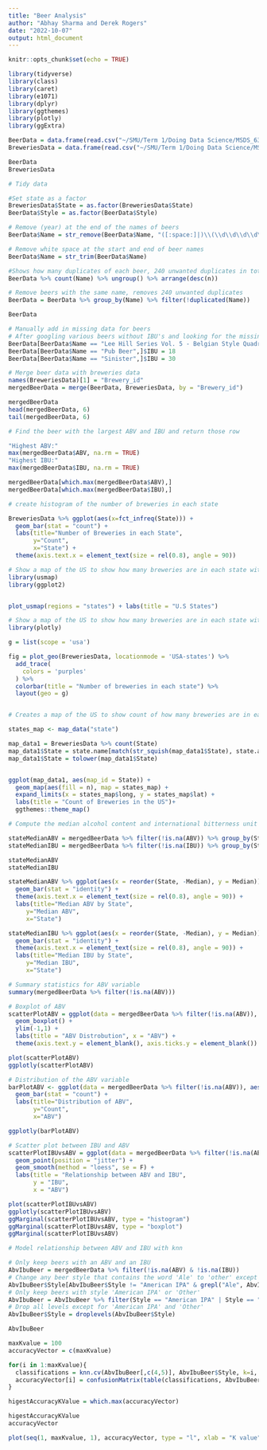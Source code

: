 ```yaml
---
title: "Beer Analysis"
author: "Abhay Sharma and Derek Rogers"
date: "2022-10-07"
output: html_document
---
```


```r
knitr::opts_chunk$set(echo = TRUE)
```

```r
library(tidyverse)
library(class)
library(caret)
library(e1071)
library(dplyr)
library(ggthemes)
library(plotly)
library(ggExtra)
```

```r
BeerData = data.frame(read.csv("~/SMU/Term 1/Doing Data Science/MSDS_6306_Doing-Data-Science-Master/Unit 8 and 9 Case Study 1/Beers.csv"))
BreweriesData = data.frame(read.csv("~/SMU/Term 1/Doing Data Science/MSDS_6306_Doing-Data-Science-Master/Unit 8 and 9 Case Study 1/Breweries.csv"))

BeerData
BreweriesData
```

```r
# Tidy data

#Set state as a factor
BreweriesData$State = as.factor(BreweriesData$State)
BeerData$Style = as.factor(BeerData$Style)

# Remove (year) at the end of the names of beers
BeerData$Name = str_remove(BeerData$Name, "([:space:]|)\\(\\d\\d\\d\\d\\)")

# Remove white space at the start and end of beer names
BeerData$Name = str_trim(BeerData$Name)

#Shows how many duplicates of each beer, 240 unwanted duplicates in total
BeerData %>% count(Name) %>% ungroup() %>% arrange(desc(n))

# Remove beers with the same name, removes 240 unwanted duplicates
BeerData = BeerData %>% group_by(Name) %>% filter(!duplicated(Name))

BeerData
```
```r
# Manually add in missing data for beers
# After googling various beers without IBU's and looking for the missing value it seems like many are hard to find 
BeerData[BeerData$Name == "Lee Hill Series Vol. 5 - Belgian Style Quadrupel Ale",]$IBU = 35
BeerData[BeerData$Name == "Pub Beer",]$IBU = 18
BeerData[BeerData$Name == "Sinister",]$IBU = 30
```

```r
# Merge beer data with breweries data
names(BreweriesData)[1] = "Brewery_id"
mergedBeerData = merge(BeerData, BreweriesData, by = "Brewery_id")

mergedBeerData
head(mergedBeerData, 6)
tail(mergedBeerData, 6)
```

```r
# Find the beer with the largest ABV and IBU and return those row

"Highest ABV:"
max(mergedBeerData$ABV, na.rm = TRUE)
"Highest IBU:"
max(mergedBeerData$IBU, na.rm = TRUE)

mergedBeerData[which.max(mergedBeerData$ABV),]
mergedBeerData[which.max(mergedBeerData$IBU),]
```

```r
# create histogram of the number of breweries in each state

BreweriesData %>% ggplot(aes(x=fct_infreq(State))) + 
  geom_bar(stat = "count") + 
  labs(title="Number of Breweries in each State", 
       y="Count", 
       x="State") +
  theme(axis.text.x = element_text(size = rel(0.8), angle = 90))

```

```r
# Show a map of the US to show how many breweries are in each state with usmap and ggplot2
library(usmap)
library(ggplot2)


plot_usmap(regions = "states") + labs(title = "U.S States")
```

```r
# Show a map of the US to show how many breweries are in each state with plotly
library(plotly)

g = list(scope = 'usa')

fig = plot_geo(BreweriesData, locationmode = 'USA-states') %>%
  add_trace(
    colors = 'purples'
  ) %>%
  colorbar(title = "Number of breweries in each state") %>%
  layout(geo = g)


# Creates a map of the US to show count of how many breweries are in each state;

states_map <- map_data("state")

map_data1 = BreweriesData %>% count(State)
map_data1$State = state.name[match(str_squish(map_data1$State), state.abb)]
map_data1$State = tolower(map_data1$State)


ggplot(map_data1, aes(map_id = State)) +
  geom_map(aes(fill = n), map = states_map) +
  expand_limits(x = states_map$long, y = states_map$lat) +
  labs(title = "Count of Breweries in the US")+ 
  ggthemes::theme_map()

```

```r
# Compute the median alcohol content and international bitterness unit for each state then plot with a bar chart

stateMedianABV = mergedBeerData %>% filter(!is.na(ABV)) %>% group_by(State) %>% summarise(Median = median(ABV)) %>% arrange(desc(Median))
stateMedianIBU = mergedBeerData %>% filter(!is.na(IBU)) %>% group_by(State) %>% summarise(Median = median(IBU)) %>% arrange(desc(Median))

stateMedianABV
stateMedianIBU

stateMedianABV %>% ggplot(aes(x = reorder(State, -Median), y = Median)) +
  geom_bar(stat = "identity") +
  theme(axis.text.x = element_text(size = rel(0.8), angle = 90)) +
  labs(title="Median ABV by State", 
     y="Median ABV", 
     x="State")

stateMedianIBU %>% ggplot(aes(x = reorder(State, -Median), y = Median)) +
  geom_bar(stat = "identity") +
  theme(axis.text.x = element_text(size = rel(0.8), angle = 90)) +
  labs(title="Median IBU by State", 
     y="Median IBU", 
     x="State")

```

```r
# Summary statistics for ABV variable
summary(mergedBeerData %>% filter(!is.na(ABV)))
```

```r
# Boxplot of ABV
scatterPlotABV = ggplot(data = mergedBeerData %>% filter(!is.na(ABV)), aes(x=ABV)) + 
  geom_boxplot() +
  ylim(-1,1) +
  labs(title = "ABV Distrobution", x = "ABV") +
  theme(axis.text.y = element_blank(), axis.ticks.y = element_blank())

plot(scatterPlotABV)
ggplotly(scatterPlotABV)
```

```r
# Distribution of the ABV variable
barPlotABV <- ggplot(data = mergedBeerData %>% filter(!is.na(ABV)), aes(x=ABV)) +
  geom_bar(stat = "count") + 
  labs(title="Distribution of ABV", 
       y="Count", 
       x="ABV")

ggplotly(barPlotABV)
```


```r
# Scatter plot between IBU and ABV
scatterPlotIBUvsABV = ggplot(data = mergedBeerData %>% filter(!is.na(ABV) & !is.na(IBU)), aes(x=ABV, y=IBU)) + 
  geom_point(position = "jitter") + 
  geom_smooth(method = "loess", se = F) + 
  labs(title = "Relationship between ABV and IBU", 
       y = "IBU", 
       x = "ABV")

plot(scatterPlotIBUvsABV)
ggplotly(scatterPlotIBUvsABV)
ggMarginal(scatterPlotIBUvsABV, type = "histogram")
ggMarginal(scatterPlotIBUvsABV, type = "boxplot")
ggMarginal(scatterPlotIBUvsABV)
```

```r
# Model relationship between ABV and IBU with knn

# Only keep beers with an ABV and an IBU
AbvIbuBeer = mergedBeerData %>% filter(!is.na(ABV) & !is.na(IBU))
# Change any beer style that contains the word 'Ale' to 'other' except for 'American IPA'
AbvIbuBeer$Style[AbvIbuBeer$Style != "American IPA" & grepl("Ale", AbvIbuBeer$Style, fixed = TRUE)] = "Other"
# Only keep beers with style 'American IPA' or 'Other'
AbvIbuBeer = AbvIbuBeer %>% filter(Style == "American IPA" | Style == "Other")
# Drop all levels except for 'American IPA' and 'Other'
AbvIbuBeer$Style = droplevels(AbvIbuBeer$Style)

AbvIbuBeer

maxKvalue = 100
accuracyVector = c(maxKvalue)

for(i in 1:maxKvalue){
  classifications = knn.cv(AbvIbuBeer[,c(4,5)], AbvIbuBeer$Style, k=i, prob = TRUE)
  accuracyVector[i] = confusionMatrix(table(classifications, AbvIbuBeer$Style))$overall[1]
}

higestAccuracyKValue = which.max(accuracyVector)

higestAccuracyKValue
accuracyVector

plot(seq(1, maxKvalue, 1), accuracyVector, type = "l", xlab = "K value", ylab = "accuracy", main = "accuracy for k values")

```